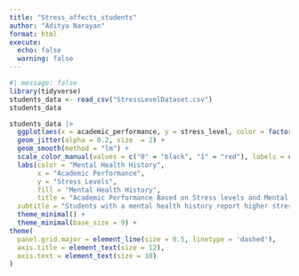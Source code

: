 ```yaml
---
title: "Stress_affects_students"
author: "Aditya Narayan"
format: html
execute: 
  echo: false
  warning: false
---
```


```r
#| message: false
library(tidyverse)
students_data <- read_csv("StressLevelDataset.csv")
students_data
```

```r

students_data |>
  ggplot(aes(x = academic_performance, y = stress_level, color = factor(mental_health_history))) +
  geom_jitter(alpha = 0.2, size  = 2) +
  geom_smooth(method = "lm") +
  scale_color_manual(values = c("0" = "black", "1" = "red"), labels = c("No Mental Health Issue", "Mental Health Issue")) +
  labs(color = "Mental Health History",
       x = "Academic Performance",
       y = "Stress Levels",
       fill = "Mental Health History",
       title = "Academic Performance Based on Stress levels and Mental Health History",
  subtitle = "Students with a mental health history report higher stress levels despite\n similar academic performance.") +
  theme_minimal() +
  theme_minimal(base_size = 9) +
theme(
  panel.grid.major = element_line(size = 0.5, linetype = 'dashed'),
  axis.title = element_text(size = 12),
  axis.text = element_text(size = 10)
)  
```
